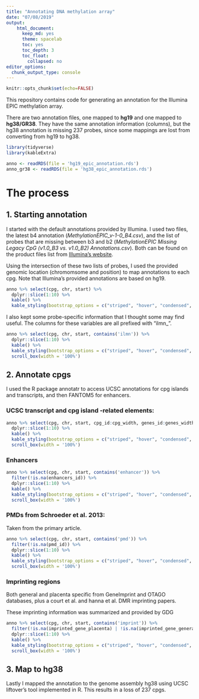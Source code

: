 ```yaml
---
title: "Annotating DNA methylation array"
date: "07/08/2019"
output:
    html_document:
      keep_md: yes
      theme: spacelab
      toc: yes
      toc_depth: 3
      toc_float:
        collapsed: no
editor_options: 
  chunk_output_type: console
---
```


```r
knitr::opts_chunk$set(echo=FALSE)
```

This repository contains code for generating an annotation for the Illumina EPIC methylation array.

There are two annotation files, one mapped to **hg19** and one mapped to **hg38/GR38**. They have the same
annotation information (columns), but the hg38 annotation is missing 237 probes, since some mappings
are lost from converting from hg19 to hg38.

```r
library(tidyverse)
library(kableExtra)
```

```r
anno <- readRDS(file = 'hg19_epic_annotation.rds')
anno_gr38 <- readRDS(file = 'hg38_epic_annotation.rds')
```


# The process

## 1. Starting annotation

I started with the default annotations provided by Illumina. I used two files, the latest b4 annotation (*MethylationEPIC_v-1-0_B4.csv*), and the list of probes that are missing between b3 and b2 (*MethylationEPIC Missing Legacy CpG (v1.0_B3 vs. v1.0_B2) Annotations.csv*). Both can be found on the product files list from [Illumina's website](https://support.illumina.com/downloads/infinium-methylationepic-v1-0-product-files.html).

Using the intersection of these two lists of probes, I used the provided genomic location (chromomsome and position) to map annotations to each cpg. Note that Illumina's provided annotations are based on hg19.

```r
anno %>% select(cpg, chr, start) %>%
  dplyr::slice(1:10) %>%
  kable() %>%
  kable_styling(bootstrap_options = c("striped", "hover", "condensed", "responsive")) 
```

I also kept some probe-specific information that I thought some may find useful. The columns for these variables are all prefixed with "ilmn_".

```r
anno %>% select(cpg, chr, start, contains('ilmn')) %>%
  dplyr::slice(1:10) %>%
  kable() %>%
  kable_styling(bootstrap_options = c("striped", "hover", "condensed", "responsive")) %>%
  scroll_box(width = '100%')
```

## 2. Annotate cpgs

I used the R package annotatr to access UCSC annotations for cpg islands and transcripts, and then FANTOM5 for enhancers.

### UCSC transcript and cpg island -related elements:

```r
anno %>% select(cpg, chr, start, cpg_id:cpg_width, genes_id:genes_width) %>%
  dplyr::slice(1:10) %>%
  kable() %>%
  kable_styling(bootstrap_options = c("striped", "hover", "condensed", "responsive")) %>%
  scroll_box(width = '100%')
```

### Enhancers

```r
anno %>% select(cpg, chr, start, contains('enhancer')) %>%
  filter(!is.na(enhancers_id)) %>%
  dplyr::slice(1:10) %>%
  kable() %>%
  kable_styling(bootstrap_options = c("striped", "hover", "condensed", "responsive")) %>%
  scroll_box(width = '100%')
```

### PMDs from Schroeder et al. 2013:

Taken from the primary article.

```r
anno %>% select(cpg, chr, start, contains('pmd')) %>%
  filter(!is.na(pmd_id)) %>%
  dplyr::slice(1:10) %>%
  kable() %>%
  kable_styling(bootstrap_options = c("striped", "hover", "condensed", "responsive")) %>%
  scroll_box(width = '100%')
```

### Imprinting regions

Both general and placenta specific from GeneImprint and OTAGO databases, plus a court et al. and hanna et al. DMR imprinting papers.

These imprinting information was summarized and provided by GDG

```r
anno %>% select(cpg, chr, start, contains('imprint')) %>%
  filter(!is.na(imprinted_gene_placenta) | !is.na(imprinted_gene_general)) %>%
  dplyr::slice(1:10) %>%
  kable() %>%
  kable_styling(bootstrap_options = c("striped", "hover", "condensed", "responsive")) %>%
  scroll_box(width = '100%')
```

## 3. Map to hg38

Lastly I mapped the annotation to the genome assembly hg38 using UCSC liftover's tool implemented in R. This results in a loss of 237 cpgs.

